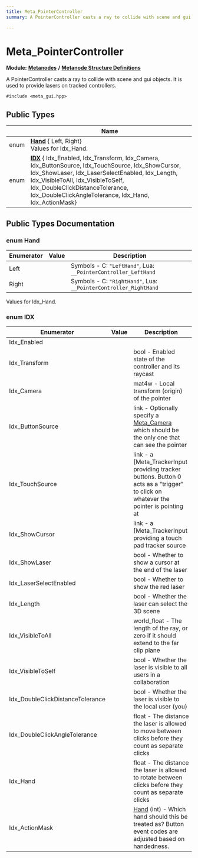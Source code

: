 ```yaml
---
title: Meta_PointerController
summary: A PointerController casts a ray to collide with scene and gui objects. It is used to provide lasers on tracked controllers. 

---
```


# Meta_PointerController

**Module:** **[Metanodes](../Modules/group__api__metanodes.mdx)** **/** **[Metanode Structure Definitions](../Modules/group__api__metadefs.mdx)**



A PointerController casts a ray to collide with scene and gui objects. It is used to provide lasers on tracked controllers. 


`#include <meta_gui.hpp>`

## Public Types

|                | Name           |
| -------------- | -------------- |
| enum| **[Hand](../Classes/struct_meta___pointer_controller.mdx#enum-hand)** { Left, Right}<br />Values for Idx_Hand.  |
| enum| **[IDX](../Classes/struct_meta___pointer_controller.mdx#enum-idx)** { Idx_Enabled, Idx_Transform, Idx_Camera, Idx_ButtonSource, Idx_TouchSource, Idx_ShowCursor, Idx_ShowLaser, Idx_LaserSelectEnabled, Idx_Length, Idx_VisibleToAll, Idx_VisibleToSelf, Idx_DoubleClickDistanceTolerance, Idx_DoubleClickAngleTolerance, Idx_Hand, Idx_ActionMask} |

## Public Types Documentation

### enum Hand

| Enumerator | Value | Description |
| ---------- | ----- | ----------- |
| Left | | Symbols - C: `"LeftHand"`, Lua: `__PointerController_LeftHand`  |
| Right | | Symbols - C: `"RightHand"`, Lua: `__PointerController_RightHand`  |



Values for Idx_Hand. 

### enum IDX

| Enumerator | Value | Description |
| ---------- | ----- | ----------- |
| Idx_Enabled | |   |
| Idx_Transform | | bool - Enabled state of the controller and its raycast   |
| Idx_Camera | | mat4w - Local transform (origin) of the pointer   |
| Idx_ButtonSource | | link - Optionally specify a [Meta_Camera](../Classes/struct_meta___camera.mdx) which should be the only one that can see the pointer   |
| Idx_TouchSource | | link - a [Meta_TrackerInput providing tracker buttons. Button 0 acts as a "trigger" to click on whatever the pointer is pointing at   |
| Idx_ShowCursor | | link - a [Meta_TrackerInput providing a touch pad tracker source   |
| Idx_ShowLaser | | bool - Whether to show a cursor at the end of the laser   |
| Idx_LaserSelectEnabled | | bool - Whether to show the red laser   |
| Idx_Length | | bool - Whether the laser can select the 3D scene   |
| Idx_VisibleToAll | | world_float - The length of the ray, or zero if it should extend to the far clip plane   |
| Idx_VisibleToSelf | | bool - Whether the laser is visible to all users in a collaboration   |
| Idx_DoubleClickDistanceTolerance | | bool - Whether the laser is visible to the local user (you)   |
| Idx_DoubleClickAngleTolerance | | float - The distance the laser is allowed to move between clicks before they count as separate clicks   |
| Idx_Hand | | float - The distance the laser is allowed to rotate between clicks before they count as separate clicks   |
| Idx_ActionMask | | [Hand](../Classes/struct_meta___pointer_controller.mdx#enum-hand) (int) - Which hand should this be treated as? Button event codes are adjusted based on handedness.   |




